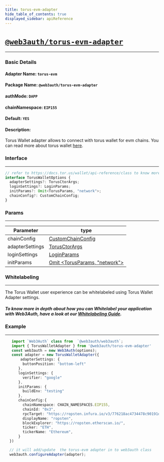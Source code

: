 ```yaml
---
title: torus-evm-adapter
hide_table_of_contents: true
displayed_sidebar: apiReference
---
```


# [`@web3auth/torus-evm-adapter`](https://npmjs.com/package/@web3auth/torus-evm-adapter)

---

### Basic Details

#### Adapter Name: `torus-evm`

#### Package Name: `@web3auth/torus-evm-adapter`

#### authMode: `DAPP`

#### chainNamespace: `EIP155`

#### Default: `YES`

#### Description:

Torus Wallet adapter allows to connect with torus wallet for evm chains. You can read more about torus wallet
[here](https://docs.tor.us/wallet/get-started).

### Interface

---

```ts
// refer to https://docs.tor.us/wallet/api-reference/class to know more about interface field types
interface TorusWalletOptions {
  adapterSettings?: TorusCtorArgs;
  loginSettings?: LoginParams;
  initParams?: Omit<TorusParams, "network">;
  chainConfig?: CustomChainConfig;
}
```

### Params

---

| Parameter       | type                                                                            |
| --------------- | ------------------------------------------------------------------------------- |
| chainConfig     | [CustomChainConfig](#common_configuration)                                      |
| adapterSettings | [TorusCtorArgs](https://docs.tor.us/wallet/api-reference/class)                 |
| loginSettings   | [LoginParams](https://docs.tor.us/wallet/api-reference/class)                   |
| initParams      | [Omit <TorusParams, "network">](https://docs.tor.us/wallet/api-reference/class) |

### Whitelabeling

---

The Torus Wallet user experience can be whitelabeled using Torus Wallet Adapter settings.

##### To know more in depth about how you can Whitelabel your application with Web3Auth, have a look at our [Whitelabeling Guide](/whitelabeling).

### Example

---

```ts
   import `Web3Auth` class from  `@web3auth/web3auth`;
   import { TorusWalletAdapter } from '@web3auth/torus-evm-adapter'
   const web3auth = new Web3Auth(options);
   const adapter = new TorusWalletAdapter({
       adapterSettings: {
        buttonPosition: "bottom-left"
      },
      loginSettings: {
        verifier: "google"
      },
      initParams: {
        buildEnv: "testing"
      },
      chainConfig:{
        chainNamespace: CHAIN_NAMESPACES.EIP155,
        chainId: "0x3",
        rpcTarget: "https://ropsten.infura.io/v3/776218ac4734478c90191dde8cae483c",
        displayName: "ropsten",
        blockExplorer: "https://ropsten.etherscan.io/",
        ticker: "ETH",
        tickerName: "Ethereum",
      }
  })

  // it will add/update  the torus-evm adapter in to web3auth class
  web3auth.configureAdapter(adapter);
```

